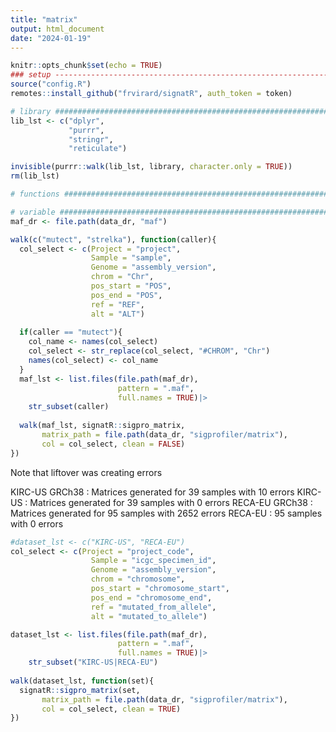 ```yaml
---
title: "matrix"
output: html_document
date: "2024-01-19"
---
```


```r
knitr::opts_chunk$set(echo = TRUE)
### setup ----------------------------------------------------------------------
source("config.R")
remotes::install_github("frvirard/signatR", auth_token = token)

# library ######################################################################
lib_lst <- c("dplyr",
             "purrr",
             "stringr",
             "reticulate")

invisible(purrr::walk(lib_lst, library, character.only = TRUE))
rm(lib_lst)

# functions ####################################################################

# variable #####################################################################
maf_dr <- file.path(data_dr, "maf")
```

```r
walk(c("mutect", "strelka"), function(caller){
  col_select <- c(Project = "project",
                  Sample = "sample",
                  Genome = "assembly_version",
                  chrom = "Chr",
                  pos_start = "POS",
                  pos_end = "POS",
                  ref = "REF",
                  alt = "ALT")
  
  if(caller == "mutect"){
    col_name <- names(col_select)
    col_select <- str_replace(col_select, "#CHROM", "Chr")
    names(col_select) <- col_name
  }
  maf_lst <- list.files(file.path(maf_dr), 
                        pattern = ".maf", 
                        full.names = TRUE)|>
    str_subset(caller)
  
  walk(maf_lst, signatR::sigpro_matrix, 
       matrix_path = file.path(data_dr, "sigprofiler/matrix"),
       col = col_select, clean = FALSE)
})
```

Note that liftover was creating errors

KIRC-US GRCh38 : Matrices generated for 39 samples with 10 errors
KIRC-US : Matrices generated for 39 samples with 0 errors
RECA-EU GRCh38 : Matrices generated for 95 samples with 2652 errors
RECA-EU : 95 samples with 0 errors

```r
#dataset_lst <- c("KIRC-US", "RECA-EU")
col_select <- c(Project = "project_code",
                  Sample = "icgc_specimen_id",
                  Genome = "assembly_version",
                  chrom = "chromosome",
                  pos_start = "chromosome_start",
                  pos_end = "chromosome_end",
                  ref = "mutated_from_allele",
                  alt = "mutated_to_allele")

dataset_lst <- list.files(file.path(maf_dr), 
                        pattern = ".maf", 
                        full.names = TRUE)|>
    str_subset("KIRC-US|RECA-EU")
  
walk(dataset_lst, function(set){
  signatR::sigpro_matrix(set, 
       matrix_path = file.path(data_dr, "sigprofiler/matrix"),
       col = col_select, clean = TRUE)
})
```

